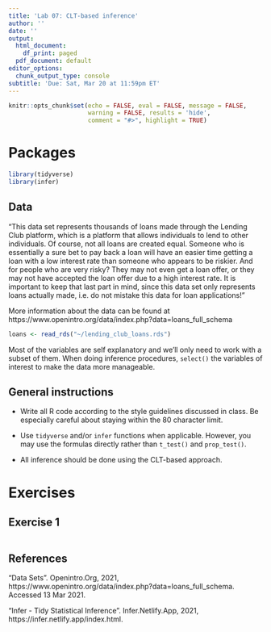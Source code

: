 ```yaml
---
title: 'Lab 07: CLT-based inference'
author: ''
date: ''
output:
  html_document:
    df_print: paged
  pdf_document: default
editor_options:
  chunk_output_type: console
subtitle: 'Due: Sat, Mar 20 at 11:59pm ET'
---
```


```r
knitr::opts_chunk$set(echo = FALSE, eval = FALSE, message = FALSE, 
                      warning = FALSE, results = 'hide',
                      comment = "#>", highlight = TRUE)
```

# Packages

```r
library(tidyverse)
library(infer)
``` 

## Data

"This data set represents thousands of loans made through the Lending Club 
platform, which is a platform that allows individuals to lend to other 
individuals. Of course, not all loans are created equal. Someone who is 
essentially a sure bet to pay back a loan will have an easier time getting a 
loan with a low interest rate than someone who appears to be riskier. And for 
people who are very risky? They may not even get a loan offer, or they may not have accepted the loan offer due to a high interest rate. It is important to 
keep that last part in mind, since this data set only represents loans actually made, i.e. do not mistake this data for loan applications!"

More information about the data can be found at
https://www.openintro.org/data/index.php?data=loans_full_schema

```r
loans <- read_rds("~/lending_club_loans.rds")
```

Most of the variables are self explanatory and we'll only need to work with
a subset of them. When doing inference procedures, `select()` the variables of
interest to make the data more manageable.

## General instructions

- Write all R code according to the style guidelines discussed in class. 
  Be especially careful about staying within the 80 character limit.

- Use `tidyverse` and/or `infer` functions when applicable. However, you 
  may use the formulas directly rather than `t_test()` and `prop_test()`.
  
- All inference should be done using the CLT-based approach.

# Exercises

## Exercise 1

```r
```


## References

"Data Sets". Openintro.Org, 2021, https://www.openintro.org/data/index.php?data=loans_full_schema. 
Accessed 13 Mar 2021.

"Infer - Tidy Statistical Inference". Infer.Netlify.App, 2021, 
https://infer.netlify.app/index.html.
